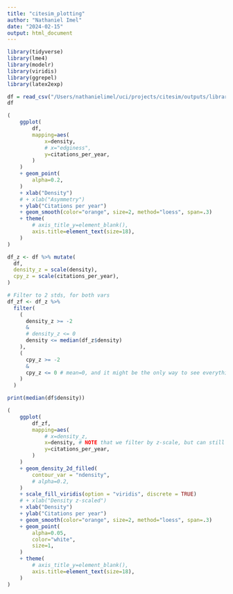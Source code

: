 ```yaml
---
title: "citesim_plotting"
author: "Nathaniel Imel"
date: "2024-02-15"
output: html_document
---
```



```r
library(tidyverse)
library(lme4)
library(modelr)
library(viridis)
library(ggrepel)
library(latex2exp)
```


```r
df = read_csv("/Users/nathanielimel/uci/projects/citesim/outputs/librarian=S2/vectorizer=SciBERT/center=hafenLowredshiftLymanLimit2017/all_data.csv")
df
```

```r


(
    ggplot(
        df,
        mapping=aes(
            x=density, 
            # x="edginess",
            y=citations_per_year,
        )
    )
    + geom_point(
        alpha=0.2,
    )
    + xlab("Density")
    # + xlab("Asymmetry")
    + ylab("Citations per year")
    + geom_smooth(color="orange", size=2, method="loess", span=.3)
    + theme(
        # axis_title_y=element_blank(),
        axis.title=element_text(size=18),
    )
)

```


```r

df_z <- df %>% mutate(
  df,
  density_z = scale(density),
  cpy_z = scale(citations_per_year),
)

# Filter to 2 stds, for both vars
df_zf <- df_z %>% 
  filter(
    (
      density_z >= -2
      & 
      # density_z <= 0
      density <= median(df_z$density)
    ),
    (
      cpy_z >= -2
      &
      cpy_z <= 0 # mean=0, and it might be the only way to see everything. But it also might exclude things; unfortunately this might need to be outsourced to a config and plots tweaked.
    ) 
  )

print(median(df$density))
```


```r

(
    ggplot(
        df_zf,
        mapping=aes(
            # x=density_z, 
            x=density, # NOTE that we filter by z-scale, but can still plot the orig values.
            y=citations_per_year,
        )
    )
    + geom_density_2d_filled(
        contour_var = "ndensity",
        # alpha=0.2,
    )
    + scale_fill_viridis(option = "viridis", discrete = TRUE)
    # + xlab("Density z-scaled")
    + xlab("Density")
    + ylab("Citations per year")
    + geom_smooth(color="orange", size=2, method="loess", span=.3)
    + geom_point(
        alpha=0.05,
        color="white",
        size=1,
    )    
    + theme(
        # axis_title_y=element_blank(),
        axis.title=element_text(size=18),
    )
)

```